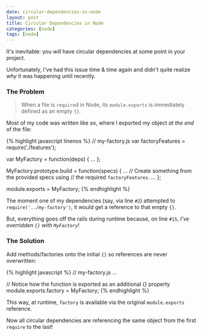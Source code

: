 ```yaml
---
date: circular-dependencies-in-node
layout: post
title: Circular Dependencies in Node
categories: [node]
tags: [node]
---
```


It's inevitable: you _will_ have circular dependencies at some point in your project.

Unfortunately, I've had this issue time & time again and didn't quite realize _why_
it was happening until recently.

### The Problem

> When a file is `require`d in Node, its `module.exports` is immediately
> defined as an empty `{}`.

Most of my code was written like so, where I exported my object _at the end_ of the file:

{% highlight javascript linenos %}
// my-factory.js
var factoryFeatures = require('./features');

var MyFactory = function(deps) {
...
};

MyFactory.prototype.build = function(specs) {
...
// Create something from the provided specs using
// the required `factoryFeatures`.
...
};

module.exports = MyFactory;
{% endhighlight %}

The moment one of my dependencies (say, via line `#2`) attempted to
`require('../my-factory')`, it would get a reference to that empty `{}`.

But, everything goes off the rails during runtime because, on line `#15`,
_I've overridden `{}` with `MyFactory`_!

### The Solution

Add methods/factories onto the initial `{}` so references are never overwritten:

{% highlight javascript %}
// my-factory.js
...

// Notice how the function is exported as an additional {} property
module.exports.factory = MyFactory;
{% endhighlight %}

This way, at runtime, `factory` is available via the original `module.exports` reference.

Now all circular dependencies are referencing the same object from the first
`require` to the last!

